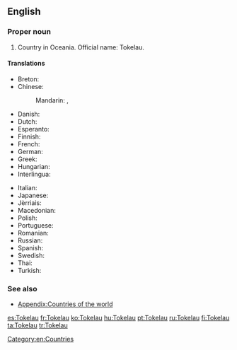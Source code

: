 ==English==
{{wikipedia}}

===Proper noun===
{{en-proper noun}}

# Country in Oceania. Official name: Tokelau.

====Translations====
{{trans-top|Oceanic country}}
* Breton: {{t-|br|Tokelau}}
* Chinese:
*: Mandarin: {{t-|cmn|托克勞|sc=Hani}}, {{t-|cmn|托克劳|tr=Tuōkèláo|sc=Hani}}
* Danish: {{t-|da|Tokelau}}
* Dutch: {{t-|nl|Tokelau-eilanden}}
* Esperanto: {{t-|eo|Tokelao}}
* Finnish: {{t+|fi|Tokelau}}
* French: {{t-|fr|Tokélaou}}
* German: {{t-|de|Tokelau}}
* Greek: {{t-|el|Τοκελάου}}
* Hungarian: {{t-|hu|Tokelau-szigetek}}
* Interlingua: {{t-|ia|Tokelau}}
{{trans-mid}}
* Italian: {{t-|it|Tokelau}}
* Japanese: {{t-|ja|トケラウ諸島]]|tr=トケラウしょとう, tokerau shotō}}
* Jèrriais: {{tø|roa-jer|Tokelau}}
* Macedonian: {{t-|mk|Токелау|n|tr=Tokeláu}}
* Polish: {{t-|pl|Tokelau}}
* Portuguese: {{t+|pt|Tokelau}}
* Romanian: {{t-|ro|Tokelau}}
* Russian: {{t-|ru|Токелау}}
* Spanish: {{t+|es|Tokelau}}
* Swedish: {{t-|sv|Tokelau}}
* Thai: {{t-|th|โตเกเลา|tr=dtohgaylao}}
* Turkish: {{t+|tr|Tokelau}}
{{trans-bottom}}

===See also===
* [[Appendix:Countries of the world]]

[[Category:en:Countries]]

[[es:Tokelau]]
[[fr:Tokelau]]
[[ko:Tokelau]]
[[hu:Tokelau]]
[[pt:Tokelau]]
[[ru:Tokelau]]
[[fi:Tokelau]]
[[ta:Tokelau]]
[[tr:Tokelau]]
